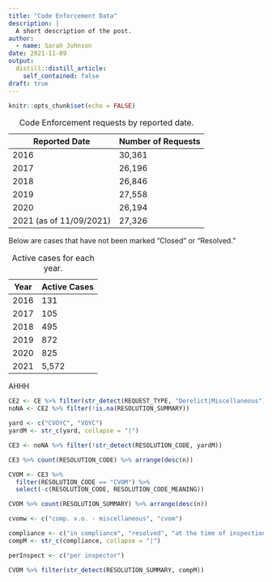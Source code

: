 ```yaml
---
title: "Code Enforcement Data"
description: |
  A short description of the post.
author:
  - name: Sarah Johnson
date: 2021-11-09
output:
  distill::distill_article:
    self_contained: false
draft: true
---
```


```r
knitr::opts_chunk$set(echo = FALSE)
```

| Reported Date           | Number of Requests |
|-------------------------|--------------------|
| 2016                    | 30,361             |
| 2017                    | 26,196             |
| 2018                    | 26,846             |
| 2019                    | 27,558             |
| 2020                    | 26,194             |
| 2021 (as of 11/09/2021) | 27,326             |

: Code Enforcement requests by reported date.

Below are cases that have not been marked "Closed" or "Resolved."

| Year | Active Cases |
|------|--------------|
| 2016 | 131          |
| 2017 | 105          |
| 2018 | 495          |
| 2019 | 872          |
| 2020 | 825          |
| 2021 | 5,572        |

: Active cases for each year.

AHHH

```r
CE2 <- CE %>% filter(str_detect(REQUEST_TYPE, "Derelict|Miscellaneous"))
noNA <- CE2 %>% filter(!is.na(RESOLUTION_SUMMARY))
```

```r
yard <- c("CVOYC", "VOYC")
yardM <- str_c(yard, collapse = "|")
```

```r
CE3 <- noNA %>% filter(!str_detect(RESOLUTION_CODE, yardM))
```

```r
CE3 %>% count(RESOLUTION_CODE) %>% arrange(desc(n))
```

```r
CVOM <- CE3 %>% 
  filter(RESOLUTION_CODE == "CVOM") %>% 
  select(-c(RESOLUTION_CODE, RESOLUTION_CODE_MEANING))
```

```r
CVOM %>% count(RESOLUTION_SUMMARY) %>% arrange(desc(n))
```

```r
cvomw <- c("comp. v.o. - miscellaneous", "cvom")

compliance <- c("in compliance", "resolved", "at the time of inspection the violation has been corrected", "violation has been corrected", "repairs made", "repaired", "incompliance at the time of recheck", "repairs made in compliance", "corrected", "in compliance at the time of recheck")
compM <- str_c(compliance, collapse = "|")

perInspect <- c("per inspector")
```

```r
CVOM %>% filter(str_detect(RESOLUTION_SUMMARY, compM))
```

